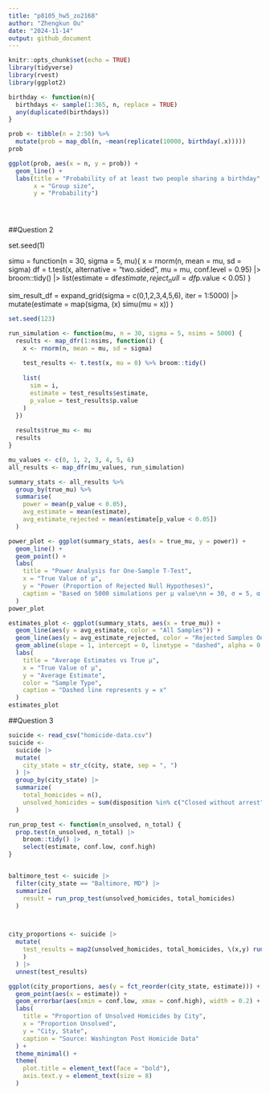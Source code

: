 ```yaml
---
title: "p8105_hw5_zo2168"
author: "Zhengkun Ou"
date: "2024-11-14"
output: github_document
---
```


```r
knitr::opts_chunk$set(echo = TRUE)
library(tidyverse)
library(rvest)
library(ggplot2)
```

```r
birthday <- function(n){
  birthdays <- sample(1:365, n, replace = TRUE)
  any(duplicated(birthdays))
}

prob <- tibble(n = 2:50) %>%
  mutate(prob = map_dbl(n, ~mean(replicate(10000, birthday(.x)))))
prob

ggplot(prob, aes(x = n, y = prob)) +
  geom_line() +
  labs(title = "Probability of at least two people sharing a birthday",
       x = "Group size",
       y = "Probability")





```

##Question 2

set.seed(1)


simu  = function(n = 30, sigma = 5, mu){
  x = rnorm(n, mean = mu, sd = sigma)
  df = t.test(x, alternative = "two.sided", mu = mu, conf.level = 0.95) |> 
    broom::tidy() |>
    list(estimate = df$estimate, 
       reject_null = df$p.value < 0.05)
}
  
sim_result_df = 
  expand_grid(sigma = c(0,1,2,3,4,5,6), 
              iter = 1:5000) |>
  mutate(estimate = map(sigma, \(x) simu(mu = x))
  )







```r
set.seed(123)

run_simulation <- function(mu, n = 30, sigma = 5, nsims = 5000) {
  results <- map_dfr(1:nsims, function(i) {
    x <- rnorm(n, mean = mu, sd = sigma)
    
    test_results <- t.test(x, mu = 0) %>% broom::tidy()
    
    list(
      sim = i,
      estimate = test_results$estimate,
      p_value = test_results$p.value
    )
  })
  
  results$true_mu <- mu
  results
}

mu_values <- c(0, 1, 2, 3, 4, 5, 6)
all_results <- map_dfr(mu_values, run_simulation)

summary_stats <- all_results %>%
  group_by(true_mu) %>%
  summarise(
    power = mean(p_value < 0.05),
    avg_estimate = mean(estimate),
    avg_estimate_rejected = mean(estimate[p_value < 0.05])
  )

```


```r
power_plot <- ggplot(summary_stats, aes(x = true_mu, y = power)) +
  geom_line() +
  geom_point() +
  labs(
    title = "Power Analysis for One-Sample T-Test",
    x = "True Value of μ",
    y = "Power (Proportion of Rejected Null Hypotheses)",
    caption = "Based on 5000 simulations per μ value\nn = 30, σ = 5, α = 0.05"
  )
power_plot
```
```r
estimates_plot <- ggplot(summary_stats, aes(x = true_mu)) +
  geom_line(aes(y = avg_estimate, color = "All Samples")) +
  geom_line(aes(y = avg_estimate_rejected, color = "Rejected Samples Only")) +
  geom_abline(slope = 1, intercept = 0, linetype = "dashed", alpha = 0.5) +
  labs(
    title = "Average Estimates vs True μ",
    x = "True Value of μ",
    y = "Average Estimate",
    color = "Sample Type",
    caption = "Dashed line represents y = x"
  )
estimates_plot
```
##Question 3
```r
suicide <- read_csv("homicide-data.csv")
suicide <- 
  suicide |>
  mutate(
    city_state = str_c(city, state, sep = ", ")
  ) |>
  group_by(city_state) |>
  summarize(
    total_homicides = n(),
    unsolved_homicides = sum(disposition %in% c("Closed without arrest", "Open/No arrest"))
  )

run_prop_test <- function(n_unsolved, n_total) {
  prop.test(n_unsolved, n_total) |>
    broom::tidy() |>
    select(estimate, conf.low, conf.high)
}


baltimore_test <- suicide |>
  filter(city_state == "Baltimore, MD") |>
  summarize(
    result = run_prop_test(unsolved_homicides, total_homicides)
  )



city_proportions <- suicide |>
  mutate(
    test_results = map2(unsolved_homicides, total_homicides, \(x,y) run_prop_test(x, y)
    )
  ) |>
  unnest(test_results)
```

```r
ggplot(city_proportions, aes(y = fct_reorder(city_state, estimate))) +
  geom_point(aes(x = estimate)) +
  geom_errorbar(aes(xmin = conf.low, xmax = conf.high), width = 0.2) +
  labs(
    title = "Proportion of Unsolved Homicides by City",
    x = "Proportion Unsolved",
    y = "City, State",
    caption = "Source: Washington Post Homicide Data"
  ) +
  theme_minimal() +
  theme(
    plot.title = element_text(face = "bold"),
    axis.text.y = element_text(size = 8)
  )
```


